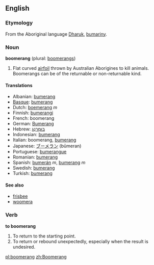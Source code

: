 ==English==
===Etymology===
From the Aboriginal language [[Dharuk]], [[bumariny]].

===Noun===
'''boomerang''' (plural: [[boomerangs]])

#Flat curved [[airfoil]] thrown by Australian Aborigines to kill animals. Boomerangs can be of the returnable or non-returnable kind.

====Translations====
*Albanian: [[bumerang]]
*[[Basque]]: [[bumerang]]
*Dutch: [[boemerang]] ''m''
*Finnish: [[bumerangi]]
*French: boomerang
*German: [[Bumerang]]
*Hebrew: [[בומרנג|בּוּמֶרַנְג]]
*Indonesian: [[bumerang]]
*Italian: boomerang, [[bumerang]]
*Japanese: [[ブーメラン]] (būmeran)
*Portuguese: [[bumerangue]]
*Romanian: [[bumerang]]
*Spanish: [[bumerán]] ''m'', [[bumerang]] ''m''
*Swedish: [[bumerang]]
*Turkish: [[bumerang]]

====See also====
*[[frisbee]]<!-- both can refer to spinning flying toys -->
*[[woomera]]<!-- both are specifically Australian aboriginal weapons -->

===Verb===
'''to boomerang'''

#To return to the starting point.
#To return or rebound unexpectedly, especially when the result is undesired.

[[pl:boomerang]]
[[zh:Boomerang]]